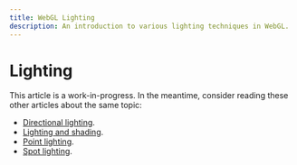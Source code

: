 ```yaml
---
title: WebGL Lighting
description: An introduction to various lighting techniques in WebGL.
---
```

# Lighting

This article is a work-in-progress. In the meantime,
consider reading these other articles about the same topic:

- [Directional lighting](https://webgl2fundamentals.org/webgl/lessons/webgl-3d-lighting-directional.html).
- [Lighting and shading](https://xem.github.io/articles/webgl-guide.html#3e).
- [Point lighting](https://webgl2fundamentals.org/webgl/lessons/webgl-3d-lighting-point.html).
- [Spot lighting](https://webgl2fundamentals.org/webgl/lessons/webgl-3d-lighting-spot.html).
